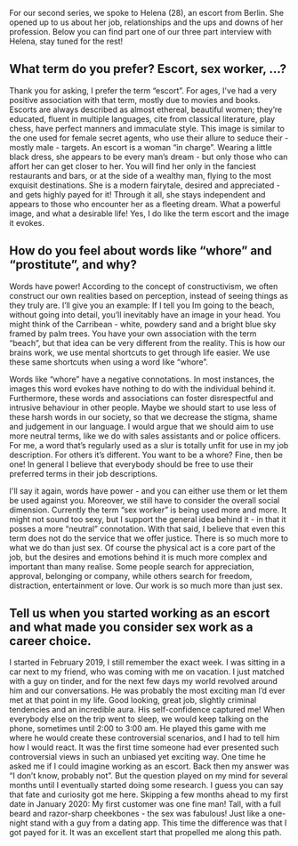 For our second series, we spoke to Helena (28), an escort from Berlin. She opened up to us about her job, relationships and the ups and downs of her profession. Below you can find part one of our three part interview with Helena, stay tuned for the rest!

## What term do you prefer? Escort, sex worker, …?

Thank you for asking, I prefer the term “escort”. For ages, I've had a very positive association with that term, mostly due to movies and books. Escorts are always described as almost ethereal, beautiful women; they’re educated, fluent in multiple languages, cite from classical literature, play chess, have perfect manners and immaculate style. This image is similar to the one used for female secret agents, who use their allure to seduce their - mostly male - targets. An escort is a woman “in charge”. Wearing a little black dress, she appears to be every man’s dream - but only those who can affort her can get closer to her. You will find her only in the fanciest restaurants and bars, or at the side of a wealthy man, flying to the most exquisit destinations. She is a modern fairytale, desired and appreciated - and gets highly payed for it! Through it all, she stays independent and appears to those who encounter her as a fleeting dream. What a powerful image, and what a desirable life! Yes, I do like the term escort and the image it evokes.

## How do you feel about words like “whore” and “prostitute”, and why?

Words have power! According to the concept of constructivism, we often construct our own realities based on perception, instead of seeing things as they truly are. I’ll give you an example: If I tell you Im going to the beach, without going into detail, you’ll inevitably have an image in your head. You might think of the Carribean - white, powdery sand and a bright blue sky framed by palm trees. You have your own association with the term “beach”, but that idea can be very different from the reality. This is how our brains work, we use mental shortcuts to get through life easier. We use these same shortcuts when using a word like “whore”.

Words like “whore” have a negative connotations. In most instances, the images this word evokes have nothing to do with the individual behind it. Furthermore, these words and associations can foster disrespectful and intrusive behaviour in other people. Maybe we should start to use less of these harsh words in our society, so that we decrease the stigma, shame and judgement in our language. I would argue that we should aim to use more neutral terms, like we do with sales assistants and or police officers. For me, a word that’s regularly used as a slur is totally unfit for use in my job description. For others it’s different. You want to be a whore? Fine, then be one! In general I believe that everybody should be free to use their preferred terms in their job descriptions.

I'll say it again, words have power - and you can either use them or let them be used against you. Moreover, we still have to consider the overall social dimension. Currently the term “sex worker” is being used more and more. It might not sound too sexy, but I support the general idea behind it - in that it posses a more “neutral” connotation. With that said, I believe that even this term does not do the service that we offer justice. There is so much more to what we do than just sex. Of course the physical act is a core part of the job, but the desires and emotions behind it is much more complex and important than many realise. Some people search for appreciation, approval, belonging or company, while others search for freedom, distraction, entertainment or love. Our work is so much more than just sex.

## Tell us when you started working as an escort and what made you consider sex work as a career choice.

I started in February 2019, I still remember the exact week. I was sitting in a car next to my friend, who was coming with me on vacation. I just matched with a guy on tinder, and for the next few days my world revolved around him and our conversations. He was probably the most exciting man I’d ever met at that point in my life. Good looking, great job, slightly criminal tendencies and an incredible aura. His self-confidence captured me! When everybody else on the trip went to sleep, we would keep talking on the phone, sometimes until 2:00 to 3:00 am. He played this game with me where he would create these controversial scenarios, and I had to tell him how I would react. It was the first time someone had ever presented such controversial views in such an unbiased yet exciting way. One time he asked me if I could imagine working as an escort. Back then my answer was “I don’t know, probably not”. But the question played on my mind for several months until I eventually started doing some research. I guess you can say that fate and curiosity got me here. Skipping a few months ahead to my first date in January 2020: My first customer was one fine man! Tall, with a full beard and razor-sharp cheekbones - the sex was fabulous! Just like a one-night stand with a guy from a dating app. This time the difference was that I got payed for it. It was an excellent start that propelled me along this path.
